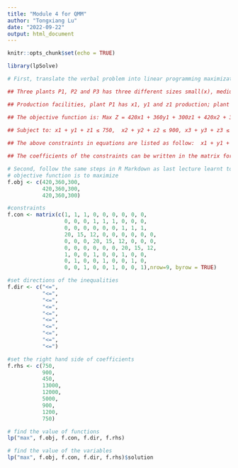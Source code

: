 ---
title: "Module 4 for QMM"
author: "Tongxiang Lu"
date: "2022-09-22"
output: html_document
---

```{r setup, include=FALSE}
knitr::opts_chunk$set(echo = TRUE)
```

```{r}
library(lpSolve)
```

```{r}
# First, translate the verbal problem into linear programming maximization algebraic expression.

## Three plants P1, P2 and P3 has three different sizes small(x), medium(y) and large(z).

## Production facilities, plant P1 has x1, y1 and z1 production; plant P2 has x2, y2 and z2 production, and plant P3 has x3, y3 and z3 production.

## The objective function is: Max Z = 420x1 + 360y1 + 300z1 + 420x2 + 360y2 + 300z2 + 420x3 + 360y3 + 300z3

## Subject to: x1 + y1 + z1 ≤ 750,  x2 + y2 + z2 ≤ 900, x3 + y3 + z3 ≤ 450,  20x1 + 15y1 + 12z1 ≤ 13000, 20x2 + 15y2 + 12z2 ≤ 12000, 20x3 + 15y3 + 12z3 ≤ 5000, x1 + x2 + x3 ≤ 900, y1 + y2 + y3 ≤ 1200, z1 + z2 + z3 ≤ 750
                
## The above constraints in equations are listed as follow:  x1 + y1 + z1 + 0x2 + 0y2 + 0z2 + 0x3 + 0y3 + 0z3 ≤ 750, 0x1 + 0y1 + 0z1 + x2 + y2 + z2 + 0x3 + 0y3 + 0z3 ≤ 900, 0x1 + 0y1 + 0z1 + 0x2 + 0y2 + 0z2 + x3 + y3 + z3 ≤ 450, 20x1 + 15y1 + 12z1 + 0x2 + 0y2 + 0z2 + 0x3 + 0y3 + 0z3 ≤ 13000, 0x1 + 0y1 + 0z1 + 20x2 + 15y2 + 12z2 + 0x3 + 0y3 + 0z3 ≤ 12000, 0x1 + 0y1 + 0z1 + 0x2 + 0y2 + 0z2 + 20x3 + 15y3 + 12z3 ≤ 5000, x1 + 0y1 + 0z1 + x2 + 0y2 + 0z2 + x3 + 0y3 + 0z3 ≤ 900, 0x1 + y1 + 0z1 + 0x2 + y2 + 0z2 + 0x3 + y3 + 0z3 ≤ 1200, 0x1 + 0y1 + z1 + 0x2 + 0y2 + z2 + 0x3 + 0y3 + z3 ≤ 750, 

## The coefficients of the constraints can be written in the matrix form as: [ 1 1 1 0 0 0 0 0 0, 0 0 0 1 1 1 0 0 0, 0 0 0 0 0 0 1 1 1, 20 15 12 0 0 0 0 0 0, 0 0 0 20 15 12 0 0 0, 0 0 0 0 0 0 20 15 12, 1 0 0 1 0 0 1 0 0, 0 1 0 0 1 0 0 1 0, 0 0 1 0 0 1 0 0 1]
```

```{r}
# Second, follow the same steps in R Markdown as last lecture learnt to solve the following problem:  
# objective function is to maximize
f.obj <- c(420,360,300, 
           420,360,300,
           420,360,300)
```

```{r}
#constraints
f.con <- matrix(c(1, 1, 1, 0, 0, 0, 0, 0, 0,
                  0, 0, 0, 1, 1, 1, 0, 0, 0,
                  0, 0, 0, 0, 0, 0, 1, 1, 1,
                  20, 15, 12, 0, 0, 0, 0, 0, 0,
                  0, 0, 0, 20, 15, 12, 0, 0, 0,
                  0, 0, 0, 0, 0, 0, 20, 15, 12,
                  1, 0, 0, 1, 0, 0, 1, 0, 0,
                  0, 1, 0, 0, 1, 0, 0, 1, 0,
                  0, 0, 1, 0, 0, 1, 0, 0, 1),nrow=9, byrow = TRUE)
```

```{r}
#set directions of the inequalities
f.dir <- c("<=",
           "<=",
           "<=",
           "<=",
           "<=",
           "<=",
           "<=",
           "<=",
           "<=",
           "<=")
```

```{r}
#set the right hand side of coefficients
f.rhs <- c(750,
           900,
           450,
           13000,
           12000,
           5000,
           900,
           1200,
           750)
```

```{r}
# find the value of functions
lp("max", f.obj, f.con, f.dir, f.rhs)
```

```{r}
# find the value of the variables
lp("max", f.obj, f.con, f.dir, f.rhs)$solution
```